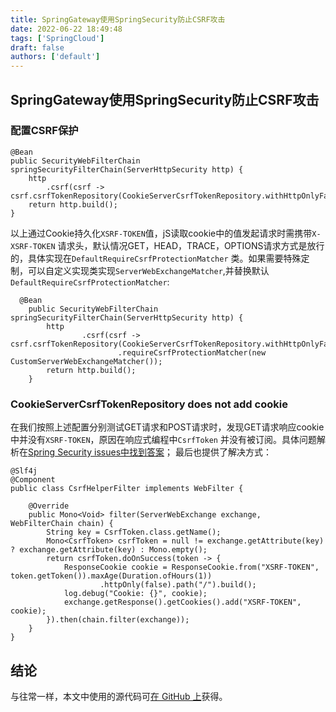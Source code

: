 ```yaml
---
title: SpringGateway使用SpringSecurity防止CSRF攻击
date: 2022-06-22 18:49:48
tags: ['SpringCloud']
draft: false
authors: ['default']
---
```


## SpringGateway使用SpringSecurity防止CSRF攻击

### 配置CSRF保护

```
@Bean
public SecurityWebFilterChain springSecurityFilterChain(ServerHttpSecurity http) {
	http
		.csrf(csrf -> csrf.csrfTokenRepository(CookieServerCsrfTokenRepository.withHttpOnlyFalse()))
	return http.build();
}
```

以上通过Cookie持久化`XSRF-TOKEN`值，jS读取cookie中的值发起请求时需携带`X-XSRF-TOKEN`
请求头，默认情况GET，HEAD，TRACE，OPTIONS请求方式是放行的，具体实现在`DefaultRequireCsrfProtectionMatcher`
类。如果需要特殊定制，可以自定义实现类实现`ServerWebExchangeMatcher`,并替换默认`DefaultRequireCsrfProtectionMatcher`:

```
  @Bean
    public SecurityWebFilterChain springSecurityFilterChain(ServerHttpSecurity http) {
        http
                .csrf(csrf -> csrf.csrfTokenRepository(CookieServerCsrfTokenRepository.withHttpOnlyFalse())
                        .requireCsrfProtectionMatcher(new CustomServerWebExchangeMatcher());
        return http.build();
    }
```

### CookieServerCsrfTokenRepository does not add cookie

在我们按照上述配置分别测试GET请求和POST请求时，发现GET请求响应cookie中并没有`XSRF-TOKEN`，原因在响应式编程中`CsrfToken`
并没有被订阅。具体问题解析在[Spring Security issues中找到答案](https://github.com/spring-projects/spring-security/issues/5766)；
最后也提供了解决方式：

```
@Slf4j
@Component
public class CsrfHelperFilter implements WebFilter {

    @Override
    public Mono<Void> filter(ServerWebExchange exchange, WebFilterChain chain) {
        String key = CsrfToken.class.getName();
        Mono<CsrfToken> csrfToken = null != exchange.getAttribute(key) ? exchange.getAttribute(key) : Mono.empty();
        return csrfToken.doOnSuccess(token -> {
            ResponseCookie cookie = ResponseCookie.from("XSRF-TOKEN", token.getToken()).maxAge(Duration.ofHours(1))
                    .httpOnly(false).path("/").build();
            log.debug("Cookie: {}", cookie);
            exchange.getResponse().getCookies().add("XSRF-TOKEN", cookie);
        }).then(chain.filter(exchange));
    }
}
```

## 结论

与往常一样，本文中使用的源代码可[在 GitHub 上](https://github.com/ReLive27/spring-cloud-sample/tree/master/spring-cloud-gateway-sample/spring-cloud-gateway-csrf)获得。
